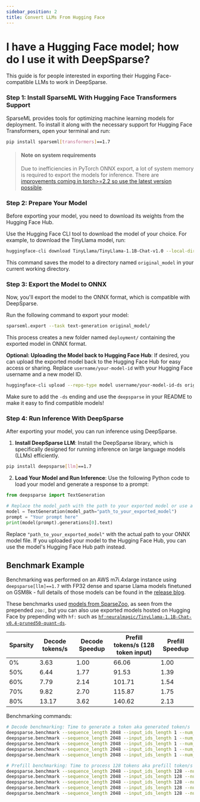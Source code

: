 ```yaml
---
sidebar_position: 2
title: Convert LLMs From Hugging Face
---
```



# I have a Hugging Face model; how do I use it with DeepSparse?

This guide is for people interested in exporting their Hugging Face-compatible LLMs to work in DeepSparse.

### Step 1: Install SparseML With Hugging Face Transformers Support

SparseML provides tools for optimizing machine learning models for deployment. To install it along with the necessary support for Hugging Face Transformers, open your terminal and run:
```bash
pip install sparseml[transformers]==1.7
```

> #### Note on system requirements
> Due to inefficiencies in PyTorch ONNX export, a lot of system memory is required to export the models for inference. There are [improvements coming in torch>=2.2 so use the latest version possible](https://github.com/pytorch/pytorch/commit/b4a49124c8165a374a3ef49e14807ac05b3fc030).

### Step 2: Prepare Your Model

Before exporting your model, you need to download its weights from the Hugging Face Hub.

Use the Hugging Face CLI tool to download the model of your choice. For example, to download the TinyLlama model, run:
```bash
huggingface-cli download TinyLlama/TinyLlama-1.1B-Chat-v1.0 --local-dir original_model --local-dir-use-symlinks False
```
This command saves the model to a directory named `original_model` in your current working directory.
### Step 3: Export the Model to ONNX

Now, you'll export the model to the ONNX format, which is compatible with DeepSparse.

Run the following command to export your model:
```bash
sparseml.export --task text-generation original_model/
```
This process creates a new folder named `deployment/` containing the exported model in ONNX format.

**Optional: Uploading the Model back to Hugging Face Hub**:
If desired, you can upload the exported model back to the Hugging Face Hub for easy access or sharing. Replace `username/your-model-id` with your Hugging Face username and a new model ID.
```bash
huggingface-cli upload --repo-type model username/your-model-id-ds original_model/deployment/
```

Make sure to add the `-ds` ending and use the `deepsparse` in your README to make it easy to find compatible models!

### Step 4: Run Inference With DeepSparse

After exporting your model, you can run inference using DeepSparse.

1. **Install DeepSparse LLM**:
Install the DeepSparse library, which is specifically designed for running inference on large language models (LLMs) efficiently.
```bash
pip install deepsparse[llm]==1.7
```

2. **Load Your Model and Run Inference**:
Use the following Python code to load your model and generate a response to a prompt:
```python
from deepsparse import TextGeneration

# Replace the model_path with the path to your exported model or use a model from the DeepSparse Zoo
model = TextGeneration(model_path="path_to_your_exported_model")
prompt = "Your prompt here"
print(model(prompt).generations[0].text)
```

Replace `"path_to_your_exported_model"` with the actual path to your ONNX model file. If you uploaded your model to the Hugging Face Hub, you can use the model's Hugging Face Hub path instead.


## Benchmark Example

Benchmarking was performed on an AWS m7i.4xlarge instance using `deepsparse[llm]==1.7` with FP32 dense and sparse Llama models finetuned on GSM8k - full details of those models can be found in the [release blog](https://neuralmagic.com/blog/fast-llama-2-on-cpus-with-sparse-fine-tuning-and-deepsparse/).

These benchmarks used [models from SparseZoo](https://sparsezoo.neuralmagic.com/?architectures=llama2&datasets=gsm8k&ungrouped=true), as seen from the prepended `zoo:`, but you can also use exported models hosted on Hugging Face by prepending with `hf:` such as [`hf:neuralmagic/TinyLlama-1.1B-Chat-v0.4-pruned50-quant-ds`](https://huggingface.co/neuralmagic/TinyLlama-1.1B-Chat-v0.4-pruned50-quant-ds).

| Sparsity | Decode tokens/s | Decode Speedup | Prefill tokens/s (128 token input) | Prefill Speedup |
| -------- | --------------- | -------------- | ---------------------------------- | --------------- |
| 0%       | 3.63            | 1.00           | 66.06                              | 1.00            |
| 50%      | 6.44            | 1.77           | 91.53                              | 1.39            |
| 60%      | 7.79            | 2.14           | 101.71                             | 1.54            |
| 70%      | 9.82            | 2.70           | 115.87                             | 1.75            |
| 80%      | 13.17           | 3.62           | 140.62                             | 2.13            |

Benchmarking commands:
```bash
# Decode benchmarking: Time to generate a token aka generated token/s
deepsparse.benchmark --sequence_length 2048 --input_ids_length 1 --num_cores 8 zoo:llama2-7b-gsm8k_llama2_pretrain-base
deepsparse.benchmark --sequence_length 2048 --input_ids_length 1 --num_cores 8 zoo:llama2-7b-gsm8k_llama2_pretrain-pruned50
deepsparse.benchmark --sequence_length 2048 --input_ids_length 1 --num_cores 8 zoo:llama2-7b-gsm8k_llama2_pretrain-pruned60
deepsparse.benchmark --sequence_length 2048 --input_ids_length 1 --num_cores 8 zoo:llama2-7b-gsm8k_llama2_pretrain-pruned70
deepsparse.benchmark --sequence_length 2048 --input_ids_length 1 --num_cores 8 zoo:llama2-7b-gsm8k_llama2_pretrain-pruned80

# Prefill benchmarking: Time to process 128 tokens aka prefill token/s
deepsparse.benchmark --sequence_length 2048 --input_ids_length 128 --num_cores 8 zoo:llama2-7b-gsm8k_llama2_pretrain-base
deepsparse.benchmark --sequence_length 2048 --input_ids_length 128 --num_cores 8 zoo:llama2-7b-gsm8k_llama2_pretrain-pruned50
deepsparse.benchmark --sequence_length 2048 --input_ids_length 128 --num_cores 8 zoo:llama2-7b-gsm8k_llama2_pretrain-pruned60
deepsparse.benchmark --sequence_length 2048 --input_ids_length 128 --num_cores 8 zoo:llama2-7b-gsm8k_llama2_pretrain-pruned70
deepsparse.benchmark --sequence_length 2048 --input_ids_length 128 --num_cores 8 zoo:llama2-7b-gsm8k_llama2_pretrain-pruned80
```
